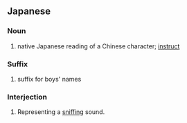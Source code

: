 {{also|ぐん}}
==Japanese==

===Noun===
{{ja-noun}}

# {{ja-def|訓}} native Japanese reading of a Chinese character; [[instruct]]

===Suffix===
{{ja-pos|suffix}}

# {{ja-def|君}} suffix for boys' names

===Interjection===
{{ja-pos|interjection}}

# {{lb|ja|onomatopoeia}} {{ja-def|くん}} Representing a [[sniff]]ing sound.